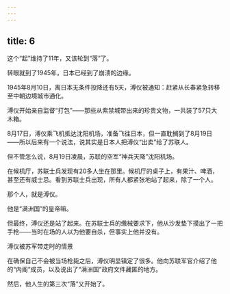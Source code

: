 ```yaml
---
---
---
```

title: 6
---



这个“起”维持了11年，又该轮到“落”了。

转眼就到了1945年，日本已经到了崩溃的边缘。

1945年8月10日，离日本无条件投降还有5天，溥仪被通知：赶紧从长春紧急转移至中朝边境城市通化。

溥仪开始亲自监督“打包”——那些从紫禁城带出来的珍贵文物，一共装了57只大木箱。

8月17日，溥仪乘飞机抵达沈阳机场，准备飞往日本，但一直耽搁到了8月19日——所以后来有一个说法，说其实是日本人把溥仪“出卖”给了苏联人。

但不管怎么说，8月19日凌晨，苏联的空军“神兵天降”沈阳机场。

在候机厅，苏联士兵发现有20多人坐在那里。候机厅的桌子上，有果汁、啤酒，甚至还有威士忌。看到苏联士兵出现，所有人都紧张地站了起来，除了一个人。

那个人，就是溥仪。

他是“满洲国”的皇帝嘛。

但最终，溥仪还是站了起来。在苏联士兵的缴械要求下，他从沙发垫下摸出了一把手枪——当时在场的人以为他要自杀，但事实上他并没有。

溥仪被苏军带走时的情景



在确保自己不会被当场枪毙之后，溥仪明显镇定了很多。他向苏联军官介绍了他的“内阁”成员，以及说出了“满洲国”政府文件藏匿的地方。

然后，他人生的第三次“落”又开始了。